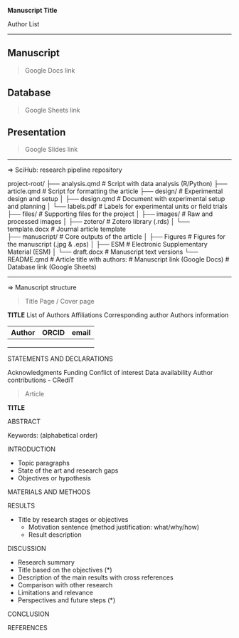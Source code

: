 **Manuscript Title**

Author List

---

## Manuscript

> Google Docs link

## Database

> Google Sheets link

## Presentation

> Google Slides link

---

⇒ SciHub: research pipeline repository

project-root/
  ├── analysis.qmd          # Script with data analysis (R/Python)
  ├── article.qmd           # Script for formatting the article
  ├── design/               # Experimental design and setup
  │   ├── design.qmd            # Document with experimental setup and planning
  │   └── labels.pdf            # Labels for experimental units or field trials
  ├── files/                # Supporting files for the project
  │   ├── images/               # Raw and processed images
  │   ├── zotero/               # Zotero library (.rds)
  │   └── template.docx         # Journal article template  
  ├── manuscript/           # Core outputs of the article
  │   ├── Figures               # Figures for the manuscript (.jpg & .eps)
  │   ├── ESM                   # Electronic Supplementary Material (ESM)
  │   └── draft.docx            # Manuscript text versions
  └── README.qmd            # Article title with authors:
                                # Manuscript link (Google Docs)
                                # Database link (Google Sheets)

---

⇒ Manuscript structure

> Title Page / Cover page

**TITLE**
List of Authors
Affiliations 
Corresponding author
Authors information

| Author | ORCID | email |
|--------|-------|-------|
|        |       |       |
|        |       |       |
|        |       |       |

STATEMENTS AND DECLARATIONS

Acknowledgments
Funding
Conflict of interest
Data availability
Author contributions
- CRediT

> Article

**TITLE**

ABSTRACT

Keywords: (alphabetical order)

INTRODUCTION

- Topic paragraphs
- State of the art and research gaps
- Objectives or hypothesis

MATERIALS AND METHODS

RESULTS

- Title by research stages or objectives
  - Motivation sentence (method justification: what/why/how)
  - Result description

DISCUSSION

- Research summary
- Title based on the objectives (*)
- Description of the main results with cross references
- Comparison with other research
- Limitations and relevance
- Perspectives and future steps (*)

CONCLUSION

REFERENCES
